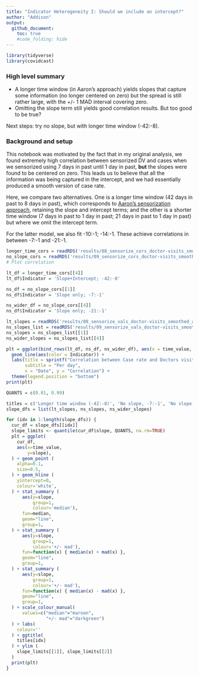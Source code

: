 ```yaml
---
title: "Indicator Heterogeneity I: Should we include an intercept?"
author: "Addison"
output:
  github_document:
    toc: true
    #code_folding: hide
---
```

```r
library(tidyverse)
library(covidcast)
```

### High level summary

* A longer time window (in Aaron's approach) yields slopes that capture some
  information (no longer centered on zero) but the spread is still rather
  large, with the +/- 1 MAD interval covering zero.
* Omitting the slope term still yields good correlation results.  But too
  good to be true?

Next steps: try no slope, but with longer time window (-42:-8).

### Background and setup

This notebook was motivated by the fact that in my original analysis, we found
extremely high correlation between sensorized DV and cases when we sensorized
using 7 days in past until 1 day in past, **but** the slopes were found to
be centered on zero.  This leads us to believe that all the information was
being captured in the intercept, and we had essentially produced a smooth
version of case rate.

Here, we compare two alternatives.  One is a longer time window (42 days in
past to 8 days in past), which corresponds to
[Aaron's sensorization approach](https://delphi.cmu.edu/blog/2020/11/05/a-syndromic-covid-19-indicator-based-on-insurance-claims-of-outpatient-visits/), retaining the slope and intercept terms;
and the other is a shorter time window (7 days in past to 1 day in past;
21 days in past to 1 day in past)
but where we omit the intercept term.

For the latter model, we also fit -10:-1; -14:-1.  These achieve correlations in
between -7:-1 and -21:-1.

```r
longer_time_cors = readRDS('results/08_sensorize_cors_doctor-visits_smoothed_adj_cli.RDS')
no_slope_cors = readRDS('results/09_sensorize_cors_doctor-visits_smoothed_adj_cli.RDS')
# Plot correlation 

lt_df = longer_time_cors[[4]]
lt_df$Indicator = 'Slope+Intercept; -42:-8'

ns_df = no_slope_cors[[1]]
ns_df$Indicator = 'Slope only; -7:-1'

ns_wider_df = no_slope_cors[[4]]
ns_df$Indicator = 'Slope only; -21:-1'

lt_slopes = readRDS('results/08_sensorize_vals_doctor-visits_smoothed_adj_cli.RDS')[[4]]
ns_slopes_list = readRDS('results/09_sensorize_vals_doctor-visits_smoothed_adj_cli.RDS')
ns_slopes = ns_slopes_list[[1]]
ns_wider_slopes = ns_slopes_list[[4]]

```

```r
plt = ggplot(bind_rows(lt_df, ns_df, ns_wider_df), aes(x = time_value, y = value)) +
  geom_line(aes(color = Indicator)) +
  labs(title = sprintf("Correlation between Case rate and Doctors visits"),
       subtitle = "Per day",
       x = "Date", y = "Correlation") +
  theme(legend.position = "bottom")
print(plt)
```

```r
QUANTS = c(0.01, 0.99)

titles = c('Longer time window (-42:-8)', 'No slope, -7:-1', 'No slope, -21:-1')
slope_dfs = list(lt_slopes, ns_slopes, ns_wider_slopes)

for (idx in 1:length(slope_dfs)) {
  cur_df = slope_dfs[[idx]]
  slope_limits <- quantile(cur_df$slope, QUANTS, na.rm=TRUE)
  plt = ggplot(
    cur_df,
    aes(x=time_value,
        y=slope),
  ) + geom_point (
    alpha=0.1,
    size=0.5,
  ) + geom_hline (
    yintercept=0,
    colour='white',
  ) + stat_summary (
      aes(y=slope,
          group=1,
          colour='median'),
      fun=median,
      geom="line",
      group=1,
  ) + stat_summary (
      aes(y=slope,
          group=1,
          colour='+/- mad'),
      fun=function(x) { median(x) + mad(x) },
      geom="line",
      group=1,
  ) + stat_summary (
      aes(y=slope,
          group=1,
          colour='+/- mad'),
      fun=function(x) { median(x) - mad(x) },
      geom="line",
      group=1,
  ) + scale_colour_manual(
      values=c("median"="maroon",
               "+/- mad"="darkgreen")
  ) + labs(
    colour=''
  ) + ggtitle(
    titles[idx]
  ) + ylim (
    slope_limits[[1]], slope_limits[[2]]
  )
  print(plt)
}
```

